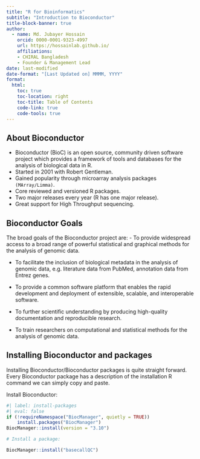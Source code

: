 ---
title: "R for Bioinformatics"
subtitle: "Introduction to Bioconductor"
title-block-banner: true
author:
  - name: Md. Jubayer Hossain
    orcid: 0000-0001-9323-4997
    url: https://hossainlab.github.io/
    affiliations: 
    - CHIRAL Bangladesh
    - Founder & Management Lead 
date: last-modified
date-format: "[Last Updated on] MMMM, YYYY"
format: 
  html:
    toc: true  
    toc-location: right
    toc-title: Table of Contents
    code-link: true
    code-tools: true 
---

## About Bioconductor
- Bioconductor (BioC) is an open source, community driven software project which provides a framework of tools and databases for the analysis of biological data in R.
- Started in 2001 with Robert Gentleman.
- Gained popularity through microarray analysis packages `(MArray/Limma)`.
- Core reviewed and versioned R packages.
- Two major releases every year (R has one major release).
- Great support for High Throughput sequencing.

## Bioconductor Goals
The broad goals of the Bioconductor project are:
- To provide widespread access to a broad range of powerful statistical and graphical methods for the analysis of genomic data.

- To facilitate the inclusion of biological metadata in the analysis of genomic data, e.g. literature data from PubMed, annotation data from Entrez genes.

- To provide a common software platform that enables the rapid development and deployment of extensible, scalable, and interoperable software.

- To further scientific understanding by producing high-quality documentation and reproducible research.

- To train researchers on computational and statistical methods for the analysis of genomic data.


## Installing Bioconductor and packages
Installing Bioconductor/Bioconductor packages is quite straight forward. Every Bioconductor package has a description of the installation R command we can simply copy and paste.

Install Bioconductor:

```{r}
#| label: install-packages 
#| eval: false
if (!requireNamespace("BiocManager", quietly = TRUE))
    install.packages("BiocManager")
BiocManager::install(version = "3.10")

# Install a package:

BiocManager::install("basecallQC")
```





